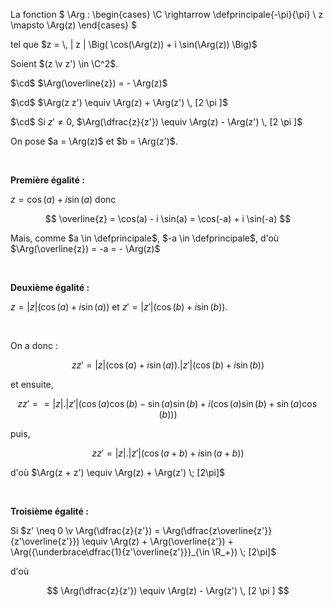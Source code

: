 

<Item type='definition' titre='argument'>

La fonction 
$
\Arg : 
\begin{cases} 
\C \rightarrow \defprincipale{-\pi}{\pi}
\\ 
z \mapsto \Arg(z)
\end{cases}
$

 tel que $z = \, | z | \Big( \cos(\Arg(z)) + i \sin(\Arg(z)) \Big)$
</Item>


<Item type='proposition' titre="propriétés  de l'argument">
Soient $(z \v z') \in \C^2$.

$\cd$ $\Arg(\overline{z}) = - \Arg(z)$

$\cd$ $\Arg(z z') \equiv \Arg(z) + \Arg(z') \, [2 \pi ]$

$\cd$ Si $z' \neq 0$, $\Arg(\dfrac{z}{z'}) \equiv \Arg(z) - \Arg(z') \, [2 \pi ]$
</Item>

<Hideable type='démonstration' titre=''>

On pose $a = \Arg(z)$ et $b = \Arg(z')$.

<br/>

**Première égalité :**

$z = \cos(a) + i \sin(a)$ donc 

$$
\overline{z} = \cos(a) - i \sin(a) = \cos(-a) + i \sin(-a)
$$ 

Mais, comme $a \in \defprincipale$, $-a \in \defprincipale$, d'où $\Arg(\overline{z}) = -a = - \Arg(z)$

<br/>

**Deuxième égalité :**

$z = |z|\Big( \cos(a) + i \sin(a) \Big)$ et $z' = |z'|\Big( \cos(b) + i \sin(b) \Big)$. 

<br/>

On a donc :

$$
zz' = |z|\Big( \cos(a) + i \sin(a) \Big) . |z'|\Big( \cos(b) + i \sin(b) \Big) 
$$ 

et ensuite, 

$$
zz' = = |z|.|z'|\Big( \cos(a) \cos(b) - \sin(a) \sin(b) + i(\cos(a) \sin(b) + \sin(a) \cos(b)) \Big)
$$

puis, 

$$ 
zz'= |z|.|z'|\Big( \cos(a+b) + i \sin(a+b) \Big) 
$$

d'où $\Arg(z + z') \equiv \Arg(z) + \Arg(z') \; [2\pi]$

<br/>

**Troisième égalité :**

Si $z' \neq 0 \v \Arg(\dfrac{z}{z'}) =  \Arg(\dfrac{z\overline{z'}}{z'\overline{z'}})  \equiv \Arg(z) + \Arg(\overline{z'}) + \Arg({\underbrace\dfrac{1}{z'\overline{z'}}}_{\in \R_+}) \; [2\pi]$

d'où 

$$
\Arg(\dfrac{z}{z'}) \equiv \Arg(z) - \Arg(z') \, [2 \pi ]
$$

</Hideable>
